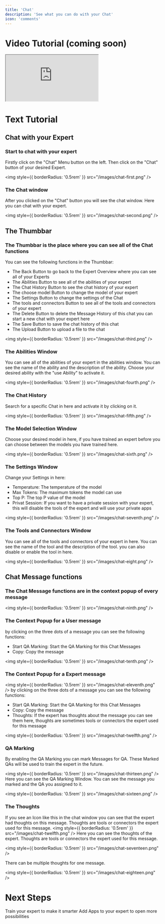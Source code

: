 ```yaml
---
title: 'Chat'
description: 'See what you can do with your Chat'
icon: 'comments'
---
```

# Video Tutorial (coming soon)

<iframe style={{ borderRadius: '0.5rem', width: '100%', height: '400px'}} src="https://www.youtube.com/embed/6bF5p01MXqQ?si=kd45_8HryDQMIMcZ"> </iframe>


# Text Tutorial

## Chat with your Expert

### Start to chat with your expert

Firstly click on the "Chat" Menu button on the left. Then click on the "Chat" button of your desired Expert.

<img
  style={{ borderRadius: '0.5rem' }}
  src="/images/chat-first.png"
/>

### The Chat window

After you clicked on the "Chat" button you will see the chat window. Here you can chat with your expert.

<img
  style={{ borderRadius: '0.5rem' }}
  src="/images/chat-second.png"
/>

## The Thumbbar

### The Thumbbar is the place where you can see all of the Chat functions

You can see the following functions in the Thumbbar:

- The Back Button to go back to the Expert Overview where you can see all of your Experts
- The Abilities Button to see all of the abilities of your expert
- The Chat History Button to see the chat history of your expert
- The choose model Button to change the model of your expert
- The Settings Button to change the settings of the Chat
- The tools and connectors Button to see all of the tools and connectors of your expert
- The Delete Button to delete the Message History of this chat you can start a new chat with your expert here
- The Save Button to save the chat history of this chat
- The Upload Button to upload a file to the chat

<img
  style={{ borderRadius: '0.5rem' }}
  src="/images/chat-third.png"
/>

### The Abilities Window

You can see all of the abilities of your expert in the abilities window. You can see the name of the ability and the description of the ability.
Choose your desired ability with the "use Ability" to activate it.

<img
  style={{ borderRadius: '0.5rem' }}
  src="/images/chat-fourth.png"
/>

### The Chat History

Search for a specific Chat in here and activate it by clicking on it.

<img
  style={{ borderRadius: '0.5rem' }}
  src="/images/chat-fifth.png"
/>

### The Model Selection Window

Choose your desired model in here, if you have trained an expert before you can choose between the models you have trained here.

<img
  style={{ borderRadius: '0.5rem' }}
  src="/images/chat-sixth.png"
/>


### The Settings Window

Change your Settings in here:

- Temperature: The temperature of the model
- Max Tokens: The maximum tokens the model can use
- Top P: The top P value of the model
- Privat Session: If you want to have a private session with your expert, this will disable the tools of the expert and will use your private apps

<img
  style={{ borderRadius: '0.5rem' }}
  src="/images/chat-seventh.png"
/>

### The Tools and Connectors Window

You can see all of the tools and connectors of your expert in here. You can see the name of the tool and the description of the tool.
you can also disable or enable the tool in here.

<img
  style={{ borderRadius: '0.5rem' }}
  src="/images/chat-eight.png"
/>

## Chat Message functions

### The Chat Message functions are in the context popup of every message


<img
  style={{ borderRadius: '0.5rem' }}
  src="/images/chat-ninth.png"
/>

### The Context Popup for a User message
by clicking on the three dots of a message you can see the following functions:

- Start QA Marking: Start the QA Marking for this Chat Messages
- Copy: Copy the message

<img
  style={{ borderRadius: '0.5rem' }}
  src="/images/chat-tenth.png"
/>

### The Context Popup for a Expert message


<img
  style={{ borderRadius: '0.5rem' }}
  src="/images/chat-eleventh.png"
/>
by clicking on the three dots of a message you can see the following functions:

- Start QA Marking: Start the QA Marking for this Chat Messages
- Copy: Copy the message
- Thoughts: If the expert has thoughts about the message you can see them here, thoughts are sometimes tools or connectors the expert used for this message

<img
  style={{ borderRadius: '0.5rem' }}
  src="/images/chat-twelfth.png"
/>

### QA Marking

By enabling the QA Marking you can mark Messages for QA. These Marked QAs will be used to train the expert in the future.

<img
  style={{ borderRadius: '0.5rem' }}
  src="/images/chat-thirteen.png"
/>
Here you can see the QA Marking Window. You can see the message you marked and the QA you assigned to it.

<img
  style={{ borderRadius: '0.5rem' }}
  src="/images/chat-sixteen.png"
/>

### The Thoughts

If you see an Icon like this in the chat window you can see that the expert had thoughts on this message.
Thoughts are tools or connectors the expert used for this message.
<img
  style={{ borderRadius: '0.5rem' }}
  src="/images/chat-twelfth.png"
/>
Here you can see the thoughts of the expert. Thoughts are tools or connectors the expert used for this message.

<img
  style={{ borderRadius: '0.5rem' }}
  src="/images/chat-seventeen.png"
/>

There can be multiple thoughts for one message.

<img
  style={{ borderRadius: '0.5rem' }}
  src="/images/chat-eighteen.png"
/>

# Next Steps
<CardGroup cols={2}>
  <Card
    title="Train your Expert"
    icon="gauge"
    href="/essentials/training"
  >
    Train your expert to make it smarter
  </Card>
  <Card
    title="Add Apps to your Expert"
    icon="messages"
    href="/essentials/apps"
  >
    Add Apps to your expert to open more possibilities
  </Card>
</CardGroup>
